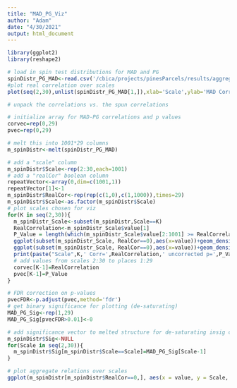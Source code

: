 ```yaml
---
title: "MAD_PG_Viz"
author: "Adam"
date: "4/30/2021"
output: html_document
---
```


```r
library(ggplot2)
library(reshape2)
```

```r
# load in spin test distributions for MAD and PG
spinDistr_PG_MAD<-read.csv('/cbica/projects/pinesParcels/results/aggregated_data/SpinTestDistrs_MAD_PG1.csv')
#plot real correlation over scales
plot(seq(2,30),unlist(spinDistr_PG_MAD[1,]),xlab='Scale',ylab='MAD Corr with PG')
```

```r
# unpack the correlations vs. the spun correlations

# initialize array for MAD-PG correlations and p values
corvec=rep(0,29)
pvec=rep(0,29)

# melt this into 1001*29 columns 
m_spinDistr<-melt(spinDistr_PG_MAD)

# add a "scale" column
m_spinDistr$Scale<-rep(2:30,each=1001)
# add a "realCor" boolean column
repeatVector<-array(0,dim=c(1001,1))
repeatVector[1]<-1
m_spinDistr$RealCor<-rep(rep(c(1,0),c(1,1000)),times=29)
m_spinDistr$Scale<-as.factor(m_spinDistr$Scale)
# plot scales chosen for viz
for(K in seq(2,30)){
  m_spinDistr_Scale<-subset(m_spinDistr,Scale==K)
  RealCorrelation<-m_spinDistr_Scale$value[1]
  P_Value = length(which(m_spinDistr_Scale$value[2:1001] >= RealCorrelation)) / 1000;
  ggplot(subset(m_spinDistr_Scale, RealCor==0),aes(x=value))+geom_density()+geom_point(data = m_spinDistr_Scale[1,],aes(y=0),size=7,color='#BC3754')+theme_classic(base_size=40)+ylab('')+xlab(expression(rho))+guides(y="none")
  ggplot(subset(m_spinDistr_Scale, RealCor==0),aes(x=value))+geom_density(size=1.5)+geom_vline(xintercept =  RealCorrelation,size=2,color='#BC3754')+theme_classic(base_size=40)+ylab('')+xlab('r')+guides(y="none")
  print(paste("Scale",K,' Corr=',RealCorrelation,' uncorrected p=',P_Value,sep=''))
  # add values from scales 2:30 to places 1:29
  corvec[K-1]=RealCorrelation
  pvec[K-1]=P_Value
}

# FDR correction on p-values
pvecFDR<-p.adjust(pvec,method='fdr')
# get binary significance for plotting (de-saturating)
MAD_PG_Sig<-rep(1,29)
MAD_PG_Sig[pvecFDR>0.01]<-0

# add significance vector to melted structure for de-saturating insig correlation values
m_spinDistr$Sig<-NULL
for(Scale in seq(2,30)){
  m_spinDistr$Sig[m_spinDistr$Scale==Scale]=MAD_PG_Sig[Scale-1]
}

```

```r
# plot aggregate relations over scales
ggplot(m_spinDistr[m_spinDistr$RealCor==0,], aes(x = value, y = Scale, group = Scale))+xlab('r') + geom_jitter(size = 2,alpha=.25) +geom_text(data=m_spinDistr[m_spinDistr$RealCor==1,],aes(x=value,y=Scale),size=23,color='#BC3754',label="\u2015",family="Arial Unicode MS")+theme_classic(base_size = 40)+coord_flip()+theme(legend.position = "right")+ylab('# of Networks')+scale_y_discrete(breaks=seq(2,30,by=2))
```